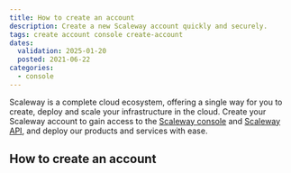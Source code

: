 ```yaml
---
title: How to create an account
description: Create a new Scaleway account quickly and securely.
tags: create account console create-account
dates:
  validation: 2025-01-20
  posted: 2021-06-22
categories:
  - console
---
```



Scaleway is a complete cloud ecosystem, offering a single way for you to create, deploy and scale your infrastructure in the cloud. Create your Scaleway account to gain access to the [Scaleway console](/account/concepts/#console) and [Scaleway API](https://www.scaleway.com/en/developers/api/), and deploy our products and services with ease.

## How to create an account

<CreateAccount />
